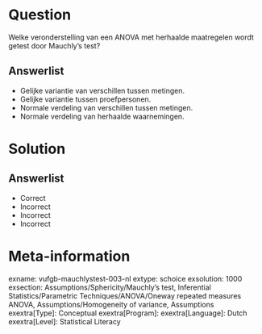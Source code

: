 Question
========

Welke veronderstelling van een ANOVA met herhaalde maatregelen wordt getest door Mauchly's test?

  
Answerlist
----------
* Gelijke variantie van verschillen tussen metingen.
* Gelijke variantie tussen proefpersonen.
* Normale verdeling van verschillen tussen metingen.
* Normale verdeling van herhaalde waarnemingen.

Solution
========

Answerlist
----------
* Correct
* Incorrect
* Incorrect
* Incorrect

Meta-information
================
exname: vufgb-mauchlystest-003-nl
extype: schoice
exsolution: 1000
exsection: Assumptions/Sphericity/Mauchly's test, Inferential Statistics/Parametric Techniques/ANOVA/Oneway repeated measures ANOVA, Assumptions/Homogeneity of variance, Assumptions
exextra[Type]: Conceptual
exextra[Program]: 
exextra[Language]: Dutch
exextra[Level]: Statistical Literacy
